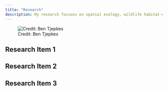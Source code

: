 ```yaml
---
title: "Research"
description: My research focuses on spatial ecology, wildlife habitat-use, and using geospatial tools for conservation.
---
```


![Credit: Ben Tjepkes](img-ben-with-bear.jpg)

## Research Item 1

## Research Item 2

## Research Item 3